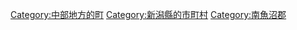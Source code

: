 {{Commonscat|Yuzawa, Niigata}}
{{Catmore}}

{{DEFAULTSORT:Yuzawa}}
[[Category:中部地方的町|Category:中部地方的町]]
[[Category:新潟縣的市町村|Category:新潟縣的市町村]]
[[Category:南魚沼郡|Category:南魚沼郡]]